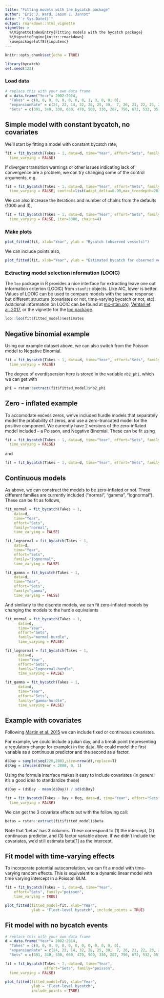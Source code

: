 ```yaml
---
title: "Fitting models with the bycatch package"
author: "Eric J. Ward, Jason E. Jannot"
date: "`r Sys.Date()`"
output: rmarkdown::html_vignette
vignette: >
  %\VignetteIndexEntry{Fitting models with the bycatch package}
  %\VignetteEngine{knitr::rmarkdown}
  \usepackage[utf8]{inputenc}
---
```


```r
knitr::opts_chunk$set(echo = TRUE)
```

```r
library(bycatch)
set.seed(123)
```

### Load data
```r
# replace this with your own data frame
d = data.frame("Year"= 2002:2014, 
  "Takes" = c(0, 0, 0, 0, 0, 0, 0, 0, 1, 3, 0, 0, 0),
  "expansionRate" = c(24, 22, 14, 32, 28, 25, 30,  7, 26, 21, 22, 23, 27),
  "Sets" = c(391, 340, 330, 660, 470, 500, 330, 287, 756, 673, 532, 351, 486))
```

## Simple model with constant bycatch, no covariates

We'll start by fitting a model with constant bycatch rate,  
```r
fit = fit_bycatch(Takes ~ 1, data=d, time="Year", effort="Sets", family="poisson",
  time_varying = FALSE)
```

If divergent transition warnings or other issues indicating lack of convergence are a problem, we can try changing some of the control arguments, e.g.

```r
fit = fit_bycatch(Takes ~ 1, data=d, time="Year", effort="Sets", family="poisson",
  time_varying = FALSE, control=list(adapt_delta=0.99,max_treedepth=20))
```

We can also increase the iterations and number of chains from the defaults (1000 and 3),

```r
fit = fit_bycatch(Takes ~ 1, data=d, time="Year", effort="Sets", family="poisson",
  time_varying = FALSE, iter=3000, chains=4)
```

### Make plots

```r
plot_fitted(fit, xlab="Year", ylab = "Bycatch (observed vessels)")
```

We can include points also, 
```r
plot_fitted(fit, xlab="Year", ylab = "Estimated bycatch for observed vessels", include_points = TRUE)
```
  
### Extracting model selection information (LOOIC)  
  
The `loo` package in R provides a nice interface for extracting leave one out information criterion (LOOIC) from `stanfit` objects. Like AIC, lower is better. Values of LOOIC can be used to compare models with the same response but different structure (covariates or not, time-varying bycatch or not, etc). Additional information on LOOIC can be found at [mc-stan.org](http://mc-stan.org/rstanarm/reference/loo.stanreg.html), [Vehtari et al. 2017](https://link.springer.com/article/10.1007/s11222-016-9696-4), or the vignette for the [loo package](https://cran.r-project.org/web/packages/loo/vignettes/loo2-example.html).

```r
loo::loo(fit$fitted_model)$estimates
```

\break 

## Negative binomial example

Using our example dataset above, we can also switch from the Poisson model to Negative Binomial. 

```r
fit = fit_bycatch(Takes ~ 1, data=d, time="Year", effort="Sets", family="nbinom2",
  time_varying = FALSE)
```

The degree of overdispersion here is stored in the variable `nb2_phi`, which we can get with

```r
phi = rstan::extract(fit$fitted_model)$nb2_phi
```

## Zero - inflated example

To accomodate excess zeros, we've included hurdle models that separately model the probability of zeros, and use a zero-truncated model for the positive component. We currently have 2 versions of the zero-inflated model included -- a Poisson, and Negative Binomial. These can be fit using

```r
fit = fit_bycatch(Takes ~ 1, data=d, time="Year", effort="Sets", family="poisson-hurdle",
  time_varying = FALSE)
```

and 

```r
fit = fit_bycatch(Takes ~ 1, data=d, time="Year", effort="Sets", family="nbinom2-hurdle",time_varying = FALSE)
```

## Continuous models

As above, we can construct the models to be zero-inflated or not. Three different families are currently included ("normal", "gamma", "lognormal"). These can be fit as follows, 

```r
fit_normal = fit_bycatch(Takes ~ 1,
    data=d, 
    time="Year", 
    effort="Sets",
    family="normal",
    time_varying = FALSE)

fit_lognormal = fit_bycatch(Takes ~ 1, 
    data=d, 
    time="Year", 
    effort="Sets", 
    family="lognormal",
    time_varying = FALSE)

fit_gamma = fit_bycatch(Takes ~ 1, 
    data=d,
    time="Year",
    effort="Sets",
    family="gamma",
    time_varying = FALSE)
```

And similarly to the discrete models, we can fit zero-inflated models by changing the models to the hurdle equivalents

```r
fit_normal = fit_bycatch(Takes ~ 1,
      data=d,
      time="Year",
      effort="Sets",
      family="normal-hurdle",
      time_varying = FALSE)

fit_lognormal = fit_bycatch(Takes ~ 1,
      data=d,
      time="Year",
      effort="Sets",
      family="lognormal-hurdle",
      time_varying = FALSE)

fit_gamma = fit_bycatch(Takes ~ 1,
      data=d,
      time="Year",
      effort="Sets",
      family="gamma-hurdle",
      time_varying = FALSE)
```

## Example with covariates

Following [Martin et al. 2015](http://onlinelibrary.wiley.com/doi/10.1890/14-0059.1/abstract) we can include fixed or continuous covariates. 

For example, we could include a julian day, and a break point (representing a regulatory change for example) in the data. We could model the first variable as a continuous predictor and the second as a factor.

```r
d$Day = sample(seq(220,280),size=nrow(d),replace=T)
d$Reg = ifelse(d$Year < 2008, 0, 1)
```

Using the formula interface makes it easy to include covariates (in general it's a good idea to standardize these)

```r
d$Day = (d$Day - mean(d$Day)) / sd(d$Day)

fit = fit_bycatch(Takes ~ Day + Reg, data=d, time="Year", effort="Sets", family="poisson",
  time_varying = FALSE)
```

We can get the 3 covariate effects out with the following call:
```r
betas = rstan::extract(fit$fitted_model)$beta
```

Note that 'betas' has 3 columns. These correspond to (1) the intercept,
(2) continuous predictor, and (3) factor variable above. If we didn't 
include the covariates, we'd still estimate beta[1] as the intercept.

\break 

## Fit model with time-varying effects

To incorporate potential autocorrelation, we can fit a model with time-varying random effects. This is equivalent to a dynamic linear model with time varying intercept in a Poisson GLM. 

```r
fit = fit_bycatch(Takes ~ 1, data=d, time="Year", 
    effort="Sets", family="poisson",
    time_varying = TRUE)
```

```r
plot_fitted(fitted_model=fit, xlab="Year", 
            ylab = "Fleet-level bycatch", include_points = TRUE)
```

\break 

## Fit model with no bycatch events

```r
# replace this with your own data frame
d = data.frame("Year"= 2002:2014, 
  "Takes" = c(0, 0, 0, 0, 0, 0, 0, 0, 0, 0, 0, 0, 0),
  "expansionRate" = c(24, 22, 14, 32, 28, 25, 30,  7, 26, 21, 22, 23, 27),
  "Sets" = c(391, 340, 330, 660, 470, 500, 330, 287, 756, 673, 532, 351, 486))
```

```r
fit = fit_bycatch(Takes ~ 1, data=d, time="Year", 
                  effort="Sets", family="poisson",
  time_varying = FALSE)
```

```r
plot_fitted(fitted_model=fit, xlab="Year", 
            ylab = "Fleet-level bycatch", 
            include_points = TRUE)
```

